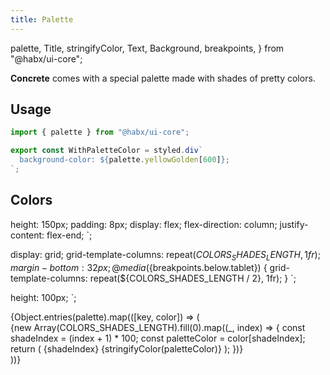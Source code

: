 ```yaml
---
title: Palette
---
```



  palette,
  Title,
  stringifyColor,
  Text,
  Background,
  breakpoints,
} from "@habx/ui-core";

**Concrete** comes with a special palette made with shades of pretty colors.

## Usage

```jsx
import { palette } from "@habx/ui-core";

export const WithPaletteColor = styled.div`
  background-color: ${palette.yellowGolden[600]};
`;
```

## Colors


  height: 150px;
  padding: 8px;
  display: flex;
  flex-direction: column;
  justify-content: flex-end;
`;

  display: grid;
  grid-template-columns: repeat(${COLORS_SHADES_LENGTH}, 1fr);
  margin-bottom: 32px;
  @media (${breakpoints.below.tablet}) {
    grid-template-columns: repeat(${COLORS_SHADES_LENGTH / 2}, 1fr);
  }
`;

  height: 100px;
`;

<DocuBackground>
  {Object.entries(palette).map(([key, color]) => (
    <div key={key}>
      <Title type="section">{key}</Title>
      <ColorsContainer>
        {new Array(COLORS_SHADES_LENGTH).fill(0).map((_, index) => {
          const shadeIndex = (index + 1) * 100;
          const paletteColor = color[shadeIndex];
          return (
            <Color backgroundColor={paletteColor} key={paletteColor}>
              <Text variation="title">{shadeIndex}</Text>
              <Text type="caption">{stringifyColor(paletteColor)}</Text>
            </Color>
          );
        })}
      </ColorsContainer>
    </div>
  ))}
</DocuBackground>
